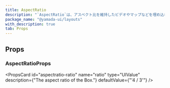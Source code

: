 ```yaml
---
title: AspectRatio
description: "`AspectRatio`は、アスペクト比を維持したビデオやマップなどを埋め込むためのコンポーネントです。"
package_name: "@yamada-ui/layouts"
with_description: true
tab: Props
---
```


## Props

### AspectRatioProps

<PropsCard
  id="aspectratio-ratio"
  name="ratio"
  type="UIValue<number>"
  description={"The aspect ratio of the Box."}
  defaultValue={"'4 / 3'"}
/>
